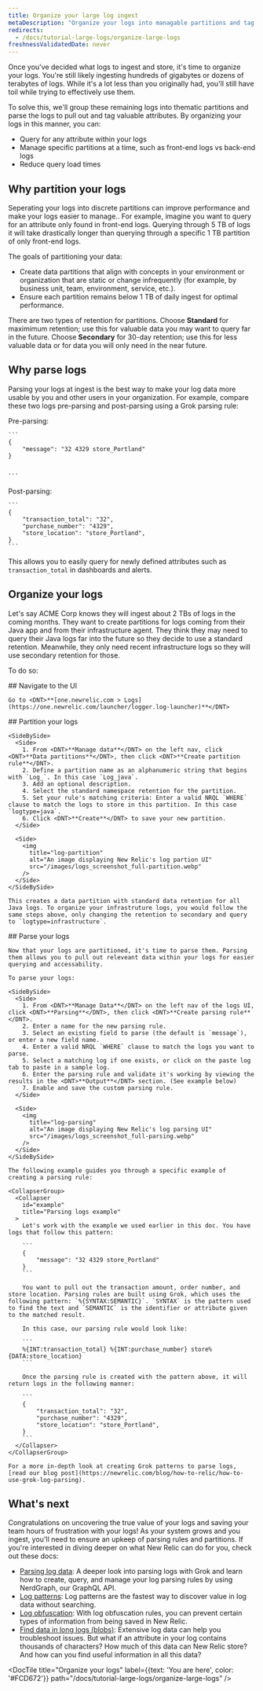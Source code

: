```yaml
---
title: Organize your large log ingest
metaDescription: "Organize your logs into managable partitions and tag their attributes with logs parsing"
redirects:
  - /docs/tutorial-large-logs/organize-large-logs
freshnessValidatedDate: never
---
```


Once you've decided what logs to ingest and store, it's time to organize your logs. You're still likely ingesting hundreds of gigabytes or dozens of terabytes of logs. While it's a lot less than you originally had, you'll still have toil while trying to effectively use them.

To solve this, we'll group these remaining logs into thematic partitions and parse the logs to pull out and tag valuable attributes. By organizing your logs in this manner, you can:

* Query for any attribute within your logs
* Manage specific partitions at a time, such as front-end logs vs back-end logs
* Reduce query load times

## Why partition your logs

Seperating your logs into discrete partitions can improve performance and make your logs easier to manage.. For example, imagine you want to query for an attribute only found in front-end logs. Querying through 5 TB of logs it will take drastically longer than querying through a specific 1 TB partition of only front-end logs.

The goals of partitioning your data:

* Create data partitions that align with concepts in your environment or organization that are static or change infrequently (for example, by business unit, team, environment, service, etc.).
* Ensure each partition remains below 1 TB of daily ingest for optimal performance.

There are two types of retention for partitions. Choose <DNT>**Standard**</DNT> for maximimum retention; use this for valuable data you may want to query far in the future. Choose <DNT>**Secondary**</DNT> for 30-day retention; use this for less valuable data or for data you will only need in the near future.

## Why parse logs

Parsing your logs at ingest is the best way to make your log data more usable by you and other users in your organization. For example, compare these two logs pre-parsing and post-parsing using a Grok parsing rule:

<SideBySide>
  <Side>
    Pre-parsing:

    ```
    {
        "message": "32 4329 store_Portland"
    }


    ```
  </Side>

  <Side>
    Post-parsing:

    ```
    {
        "transaction_total": "32",
        "purchase_number": "4329",
        "store_location": "store_Portland",
    }
    ```
  </Side>
</SideBySide>

This allows you to easily query for newly defined attributes such as `transaction_total` in dashboards and alerts.

## Organize your logs

Let's say ACME Corp knows they will ingest about 2 TBs of logs in the coming months. They want to create partitions for logs coming from their Java app and from their infrastructure agent. They think they may need to query their Java logs far into the future so they decide to use a standard retention. Meanwhile, they only need recent infrastructure logs so they will use secondary retention for those.

To do so:

<Steps>
  <Step>
    ## Navigate to the UI

    Go to <DNT>**[one.newrelic.com > Logs](https://one.newrelic.com/launcher/logger.log-launcher)**</DNT>  

  </Step>

  <Step>
    ## Partition your logs

    <SideBySide>
      <Side>
        1. From <DNT>**Manage data**</DNT> on the left nav, click <DNT>**Data partitions**</DNT>, then click <DNT>**Create partition rule**</DNT>.
        2. Define a partition name as an alphanumeric string that begins with `Log_`. In this case `Log_java`.
        3. Add an optional description.
        4. Select the standard namespace retention for the partition.
        5. Set your rule's matching criteria: Enter a valid NRQL `WHERE` clause to match the logs to store in this partition. In this case `logtype=java`.
        6. Click <DNT>**Create**</DNT> to save your new partition.
      </Side>

      <Side>
        <img
          title="log-partition"
          alt="An image displaying New Relic's log partion UI"
          src="/images/logs_screenshot_full-partition.webp"
        />
      </Side>
    </SideBySide>

    This creates a data partition with standard data retention for all Java logs. To organize your infrastruture logs, you would follow the same steps above, only changing the retention to secondary and query to `logtype=infrastructure`.
  </Step>

  <Step>
    ## Parse your logs

    Now that your logs are partitioned, it's time to parse them. Parsing them allows you to pull out releveant data within your logs for easier querying and accessability.

    To parse your logs:

    <SideBySide>
      <Side>
        1. From <DNT>**Manage Data**</DNT> on the left nav of the logs UI, click <DNT>**Parsing**</DNT>, then click <DNT>**Create parsing rule**</DNT>.
        2. Enter a name for the new parsing rule.
        3. Select an existing field to parse (the default is `message`), or enter a new field name.
        4. Enter a valid NRQL `WHERE` clause to match the logs you want to parse.
        5. Select a matching log if one exists, or click on the paste log tab to paste in a sample log.
        6. Enter the parsing rule and validate it's working by viewing the results in the <DNT>**Output**</DNT> section. (See example below)
        7. Enable and save the custom parsing rule.
      </Side>

      <Side>
        <img
          title="log-parsing"
          alt="An image displaying New Relic's log parsing UI"
          src="/images/logs_screenshot_full-parsing.webp"
        />
      </Side>
    </SideBySide>

    The following example guides you through a specific example of creating a parsing rule:

    <CollapserGroup>
      <Collapser
        id="example"
        title="Parsing logs example"
      >
        Let's work with the example we used earlier in this doc. You have logs that follow this pattern:

        ```
        {
            "message": "32 4329 store_Portland"
        }
        ```

        You want to pull out the transaction amount, order number, and store location. Parsing rules are built using Grok, which uses the following pattern: `%{SYNTAX:SEMANTIC}`. `SYNTAX` is the pattern used to find the text and `SEMANTIC` is the identifier or attribute given to the matched result.

        In this case, our parsing rule would look like:

        ```
        %{INT:transaction_total} %{INT:purchase_number} store%{DATA:store_location}
        ```

        Once the parsing rule is created with the pattern above, it will return logs in the following manner:

        ```
        {
            "transaction_total": "32",
            "purchase_number": "4329",
            "store_location": "store_Portland",
        }
        ```
      </Collapser>
    </CollapserGroup>

    For a more in-depth look at creating Grok patterns to parse logs, [read our blog post](https://newrelic.com/blog/how-to-relic/how-to-use-grok-log-parsing).
  </Step>
</Steps>

## What's next

Congratulations on uncovering the true value of your logs and saving your team hours of frustration with your logs! As your system grows and you ingest, you'll need to ensure an upkeep of parsing rules and partitions. If you're interested in diving deeper on what New Relic <InlinePopover type="logs"/> can do for you, check out these docs:

* [Parsing log data](/docs/logs/ui-data/parsing): A deeper look into parsing logs with Grok and learn how to create, query, and manage your log parsing rules by using NerdGraph, our GraphQL API.
* [Log patterns](/docs/logs/ui-data/find-unusual-logs-log-patterns/): Log patterns are the fastest way to discover value in log data without searching.
* [Log obfuscation](/docs/logs/ui-data/obfuscation-ui/): With log obfuscation rules, you can prevent certain types of information from being saved in New Relic.
* [Find data in long logs (blobs)](/docs/logs/ui-data/long-logs-blobs/): Extensive log data can help you troubleshoot issues. But what if an attribute in your log contains thousands of characters? How much of this data can New Relic store? And how can you find useful information in all this data?

<DocTiles numbered>
  <DocTile
    title="Get started"
    path="/docs/tutorial-large-logs/get-started-managing-large-logs"
  />

  <DocTile
    title="Filter and reduce your log ingest"
    path="/docs/tutorial-large-logs/filter-large-logs"
  />

  <DocTile
    title="Organize your logs"
    label={{text: 'You are here', color: '#FCD672'}}
    path="/docs/tutorial-large-logs/organize-large-logs"
  />
</DocTiles>
